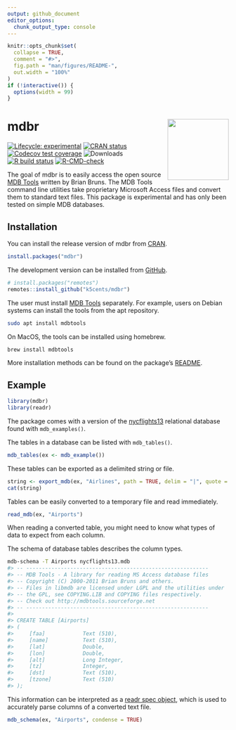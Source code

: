 ```yaml
---
output: github_document
editor_options: 
  chunk_output_type: console
---
```


<!-- README.md is generated from README.Rmd. Please edit that file -->

```r
knitr::opts_chunk$set(
  collapse = TRUE,
  comment = "#>",
  fig.path = "man/figures/README-",
  out.width = "100%"
)
if (!interactive()) {
  options(width = 99)
}
```

# mdbr <img src='man/figures/logo.png' align="right" height="139" />

<!-- badges: start -->
[![Lifecycle: experimental][life_badge]][life_link]
[![CRAN status][cran_badge]][cran_link]
[![Codecov test coverage][cov_badge]][cov_link]
![Downloads][dl_badge]
[![R build status][ga_badge]][ga_link]
[![R-CMD-check](https://github.com/k5cents/mdbr/actions/workflows/R-CMD-check.yaml/badge.svg)](https://github.com/k5cents/mdbr/actions/workflows/R-CMD-check.yaml)
<!-- badges: end -->

The goal of mdbr is to easily access the open source [MDB Tools][mdbt] written
by Brian Bruns. The MDB Tools command line utilities take proprietary Microsoft
Access files and convert them to standard text files. This package is
experimental and has only been tested on simple MDB databases.

## Installation

You can install the release version of mdbr from [CRAN][cran].

```r
install.packages("mdbr")
```

The development version can be installed from [GitHub][gh].

```r
# install.packages("remotes")
remotes::install_github("k5cents/mdbr")
```

The user must install [MDB Tools][mdbt] separately. For example, users on 
Debian systems can install the tools from the apt repository.

```bash
sudo apt install mdbtools
```

On MacOS, the tools can be installed using homebrew.

```bash
brew install mdbtools
```

More installation methods can be found on the package's [README][readme].

## Example

```r
library(mdbr)
library(readr)
```

The package comes with a version of the [nycflights13][nycf] relational database
found with `mdb_examples()`.

The tables in a database can be listed with `mdb_tables()`.

```r
mdb_tables(ex <- mdb_example())
```

These tables can be exported as a delimited string or file.

```r
string <- export_mdb(ex, "Airlines", path = TRUE, delim = "|", quote = "'")
cat(string)
```

Tables can be easily converted to a temporary file and read immediately.

```r
read_mdb(ex, "Airports")
```

When reading a converted table, you might need to know what types of data to
expect from each column. 

The schema of database tables describes the column types.

``` bash
mdb-schema -T Airports nycflights13.mdb
#> -- ----------------------------------------------------------
#> -- MDB Tools - A library for reading MS Access database files
#> -- Copyright (C) 2000-2011 Brian Bruns and others.
#> -- Files in libmdb are licensed under LGPL and the utilities under
#> -- the GPL, see COPYING.LIB and COPYING files respectively.
#> -- Check out http://mdbtools.sourceforge.net
#> -- ----------------------------------------------------------
#> 
#> CREATE TABLE [Airports]
#> (
#>     [faa]            Text (510), 
#>     [name]           Text (510), 
#>     [lat]            Double, 
#>     [lon]            Double, 
#>     [alt]            Long Integer, 
#>     [tz]             Integer, 
#>     [dst]            Text (510), 
#>     [tzone]          Text (510)
#> );
```

This information can be interpreted as a [readr spec object][spec], which is
used to accurately parse columns of a converted text file.

```r
mdb_schema(ex, "Airports", condense = TRUE)
```


<!-- refs: start -->
[life_badge]: https://img.shields.io/badge/lifecycle-experimental-orange.svg
[life_link]: https://lifecycle.r-lib.org/articles/stages.html#experimental)
[cran_badge]: https://www.r-pkg.org/badges/version/mdbr
[cran_link]: https://CRAN.R-project.org/package=mdbr
[ga_badge]: https://github.com/k5cents/mdbr/workflows/R-CMD-check/badge.svg
[ga_link]: https://github.com/k5cents/mdbr/actions
[cov_badge]: https://img.shields.io/codecov/c/github/k5cents/mdbr/master.svg
[cov_link]: https://app.codecov.io/gh/k5cents/mdbr?branch=master
[dl_badge]: https://cranlogs.r-pkg.org/badges/grand-total/mdbr
[mdbt]: https://github.com/mdbtools/mdbtools
[gh]:  https://github.com/k5cents/mdbr/
[cran]:  https://cran.r-project.org/package=mdbr
[readme]: https://github.com/mdbtools/mdbtools/blob/dev/README.md
[nycf]: https://github.com/tidyverse/nycflights13
[spec]: https://readr.tidyverse.org/reference/spec.html
<!-- refs: end -->
